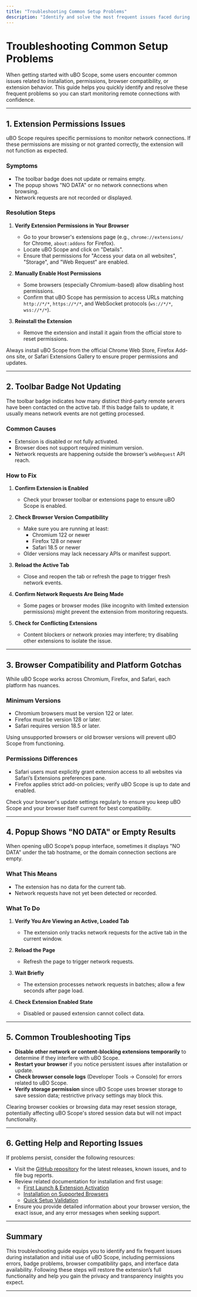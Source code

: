 ```yaml
---
title: "Troubleshooting Common Setup Problems"
description: "Identify and solve the most frequent issues faced during installation and first-time use. Covers permission errors, badge not updating, browser compatibility gaps, and getting help."
---
```


# Troubleshooting Common Setup Problems

When getting started with uBO Scope, some users encounter common issues related to installation, permissions, browser compatibility, or extension behavior. This guide helps you quickly identify and resolve these frequent problems so you can start monitoring remote connections with confidence.

---

## 1. Extension Permissions Issues

uBO Scope requires specific permissions to monitor network connections. If these permissions are missing or not granted correctly, the extension will not function as expected.

### Symptoms
- The toolbar badge does not update or remains empty.
- The popup shows "NO DATA" or no network connections when browsing.
- Network requests are not recorded or displayed.

### Resolution Steps
1. **Verify Extension Permissions in Your Browser**  
   - Go to your browser's extensions page (e.g., `chrome://extensions/` for Chrome, `about:addons` for Firefox).
   - Locate uBO Scope and click on "Details".
   - Ensure that permissions for "Access your data on all websites", "Storage", and "Web Request" are enabled.

2. **Manually Enable Host Permissions**  
   - Some browsers (especially Chromium-based) allow disabling host permissions.
   - Confirm that uBO Scope has permission to access URLs matching `http://*/*`, `https://*/*`, and WebSocket protocols (`ws://*/*`, `wss://*/*`).

3. **Reinstall the Extension**  
   - Remove the extension and install it again from the official store to reset permissions.

<Tip>
Always install uBO Scope from the official Chrome Web Store, Firefox Add-ons site, or Safari Extensions Gallery to ensure proper permissions and updates.
</Tip>

---

## 2. Toolbar Badge Not Updating

The toolbar badge indicates how many distinct third-party remote servers have been contacted on the active tab. If this badge fails to update, it usually means network events are not getting processed.

### Common Causes
- Extension is disabled or not fully activated.
- Browser does not support required minimum version.
- Network requests are happening outside the browser’s `webRequest` API reach.

### How to Fix
1. **Confirm Extension is Enabled**  
   - Check your browser toolbar or extensions page to ensure uBO Scope is enabled.

2. **Check Browser Version Compatibility**  
   - Make sure you are running at least:
     - Chromium 122 or newer
     - Firefox 128 or newer
     - Safari 18.5 or newer
   - Older versions may lack necessary APIs or manifest support.

3. **Reload the Active Tab**  
   - Close and reopen the tab or refresh the page to trigger fresh network events.

4. **Confirm Network Requests Are Being Made**  
   - Some pages or browser modes (like incognito with limited extension permissions) might prevent the extension from monitoring requests.

5. **Check for Conflicting Extensions**  
   - Content blockers or network proxies may interfere; try disabling other extensions to isolate the issue.

---

## 3. Browser Compatibility and Platform Gotchas

While uBO Scope works across Chromium, Firefox, and Safari, each platform has nuances.

### Minimum Versions
- Chromium browsers must be version 122 or later.
- Firefox must be version 128 or later.
- Safari requires version 18.5 or later.

Using unsupported browsers or old browser versions will prevent uBO Scope from functioning.

### Permissions Differences
- Safari users must explicitly grant extension access to all websites via Safari’s Extensions preferences pane.
- Firefox applies strict add-on policies; verify uBO Scope is up to date and enabled.

<Tip>
Check your browser's update settings regularly to ensure you keep uBO Scope and your browser itself current for best compatibility.
</Tip>

---

## 4. Popup Shows "NO DATA" or Empty Results

When opening uBO Scope’s popup interface, sometimes it displays "NO DATA" under the tab hostname, or the domain connection sections are empty.

### What This Means
- The extension has no data for the current tab.
- Network requests have not yet been detected or recorded.

### What To Do
1. **Verify You Are Viewing an Active, Loaded Tab**  
   - The extension only tracks network requests for the active tab in the current window.

2. **Reload the Page**  
   - Refresh the page to trigger network requests.

3. **Wait Briefly**  
   - The extension processes network requests in batches; allow a few seconds after page load.

4. **Check Extension Enabled State**  
   - Disabled or paused extension cannot collect data.

---

## 5. Common Troubleshooting Tips

- **Disable other network or content-blocking extensions temporarily** to determine if they interfere with uBO Scope.
- **Restart your browser** if you notice persistent issues after installation or update.
- **Check browser console logs** (Developer Tools → Console) for errors related to uBO Scope.
- **Verify storage permission** since uBO Scope uses browser storage to save session data; restrictive privacy settings may block this.

<Warning>
Clearing browser cookies or browsing data may reset session storage, potentially affecting uBO Scope's stored session data but will not impact functionality.
</Warning>

---

## 6. Getting Help and Reporting Issues

If problems persist, consider the following resources:

- Visit the [GitHub repository](https://github.com/gorhill/uBO-Scope) for the latest releases, known issues, and to file bug reports.
- Review related documentation for installation and first usage:
  - [First Launch & Extension Activation](getting-started/installation-setup/first-launch-setup)
  - [Installation on Supported Browsers](getting-started/installation-setup/installing-ubo-scope)
  - [Quick Setup Validation](getting-started/using-extension/quick-validation)
- Ensure you provide detailed information about your browser version, the exact issue, and any error messages when seeking support.

---

## Summary
This troubleshooting guide equips you to identify and fix frequent issues during installation and initial use of uBO Scope, including permissions errors, badge problems, browser compatibility gaps, and interface data availability. Following these steps will restore the extension’s full functionality and help you gain the privacy and transparency insights you expect.

---